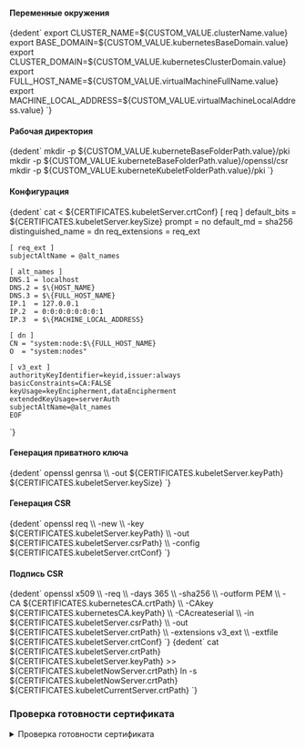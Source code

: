 

<h4>Переменные окружения</h4>
<CodeBlock language="bash">
    {dedent`
        export CLUSTER_NAME=${CUSTOM_VALUE.clusterName.value}
        export BASE_DOMAIN=${CUSTOM_VALUE.kubernetesBaseDomain.value}
        export CLUSTER_DOMAIN=${CUSTOM_VALUE.kubernetesClusterDomain.value}
        export FULL_HOST_NAME=${CUSTOM_VALUE.virtualMachineFullName.value}
        export MACHINE_LOCAL_ADDRESS=${CUSTOM_VALUE.virtualMachineLocalAddress.value}
    `}
</CodeBlock>

<h4>Рабочая директория</h4>
<CodeBlock language="bash">
    {dedent`
        mkdir -p ${CUSTOM_VALUE.kuberneteBaseFolderPath.value}/pki
        mkdir -p ${CUSTOM_VALUE.kuberneteBaseFolderPath.value}/openssl/csr
        mkdir -p ${CUSTOM_VALUE.kuberneteKubeletFolderPath.value}/pki
    `}
</CodeBlock>

<h4>Конфигурация</h4>
<CodeBlock language="bash">
  {dedent`
    cat <<EOF > ${CERTIFICATES.kubeletServer.crtConf}
    [ req ]
    default_bits        = ${CERTIFICATES.kubeletServer.keySize}
    prompt              = no
    default_md          = sha256
    distinguished_name  = dn
    req_extensions      = req_ext

    [ req_ext ]
    subjectAltName = @alt_names

    [ alt_names ]
    DNS.1 = localhost
    DNS.2 = $\{HOST_NAME}
    DNS.3 = $\{FULL_HOST_NAME}
    IP.1  = 127.0.0.1
    IP.2  = 0:0:0:0:0:0:0:1
    IP.3  = $\{MACHINE_LOCAL_ADDRESS}

    [ dn ]
    CN = "system:node:$\{FULL_HOST_NAME}
    O  = "system:nodes"

    [ v3_ext ]
    authorityKeyIdentifier=keyid,issuer:always
    basicConstraints=CA:FALSE
    keyUsage=keyEncipherment,dataEncipherment
    extendedKeyUsage=serverAuth
    subjectAltName=@alt_names
    EOF
  `}
</CodeBlock>

<h4>Генерация приватного ключа</h4>
<CodeBlock language="bash">
  {dedent`
    openssl genrsa \\
      -out ${CERTIFICATES.kubeletServer.keyPath} ${CERTIFICATES.kubeletServer.keySize}
  `}
</CodeBlock>

<h4>Генерация CSR</h4>
<CodeBlock language="bash">
  {dedent`
    openssl req \\
    -new \\
    -key ${CERTIFICATES.kubeletServer.keyPath} \\
    -out ${CERTIFICATES.kubeletServer.csrPath} \\
    -config ${CERTIFICATES.kubeletServer.crtConf}
  `}
</CodeBlock>

<h4>Подпись CSR</h4>
<CodeBlock language="bash">
  {dedent`
    openssl x509 \\
      -req \\
      -days 365 \\
      -sha256 \\
      -outform PEM \\
      -CA ${CERTIFICATES.kubernetesCA.crtPath} \\
      -CAkey ${CERTIFICATES.kubernetesCA.keyPath} \\
      -CAcreateserial \\
      -in ${CERTIFICATES.kubeletServer.csrPath} \\
      -out ${CERTIFICATES.kubeletServer.crtPath} \\
      -extensions v3_ext \\
      -extfile ${CERTIFICATES.kubeletServer.crtConf}
  `}
</CodeBlock>


<CodeBlock language="bash">
  {dedent`
    cat ${CERTIFICATES.kubeletServer.crtPath} ${CERTIFICATES.kubeletServer.keyPath} >> ${CERTIFICATES.kubeletNowServer.crtPath}
    ln -s ${CERTIFICATES.kubeletNowServer.crtPath} ${CERTIFICATES.kubeletCurrentServer.crtPath}
  `}
</CodeBlock>

<h3>Проверка готовности сертификата</h3>


<details className="custom-blue-block">
  <summary>Проверка готовности сертификата</summary>
  :::warning Обратите ВНИМАНИЕ!

  Данный раздел зависит от следующих разделов:
  - [SSL Certificate Check](/docs/tech-docs/kubernetes/certificates/examinationOpensslComponent.mdx).
  :::

  <CodeBlock language="bash">
    {dedent`
      ${CUSTOM_VALUE.kuberneteBaseFolderPath.value}/openssl/cert-report.sh ${CERTIFICATES.kubeletCurrentServer.crtPath}
    `}
  </CodeBlock>

  :::note Вывод команды
  <CodeBlock language="bash">
    {dedent`
      CERTIFICATE                EXPIRES                  RESIDUAL TIME   CERTIFICATE AUTHORITY   EXTERNALLY MANAGED
      kubelet-server-current     Oct 22, 2025 22:06 UTC   364d            kubernetes                      no
    `}
  </CodeBlock>
  :::

</details>

